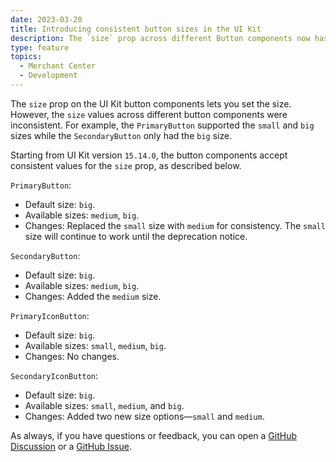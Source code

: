 ```yaml
---
date: 2023-03-20
title: Introducing consistent button sizes in the UI Kit
description: The `size` prop across different Button components now has consistent values.
type: feature
topics:
  - Merchant Center
  - Development
---
```


The `size` prop on the UI Kit button components lets you set the size. However, the `size` values across different button components were inconsistent. For example, the `PrimaryButton` supported the `small` and `big` sizes while the `SecondaryButton` only had the `big` size.

Starting from UI Kit version `15.14.0`, the button components accept consistent values for the `size` prop, as described below.

<!-- more -->

`PrimaryButton`:
* Default size: `big`.
* Available sizes: `medium`, `big`.
* Changes: Replaced the `small` size with `medium` for consistency. The `small` size will continue to work until the deprecation notice.

`SecondaryButton`:
* Default size: `big`.
* Available sizes: `medium`, `big`.
* Changes: Added the `medium` size.

`PrimaryIconButton`:
* Default size: `big`.
* Available sizes: `small`, `medium`, `big`.
* Changes: No changes.

`SecondaryIconButton`:
* Default size: `big`.
* Available sizes: `small`, `medium`, and `big`.
* Changes: Added two new size options—`small` and `medium`.

As always, if you have questions or feedback, you can open a [GitHub Discussion](https://github.com/commercetools/ui-kit/discussions) or a [GitHub Issue](https://github.com/commercetools/ui-kit/issues).
